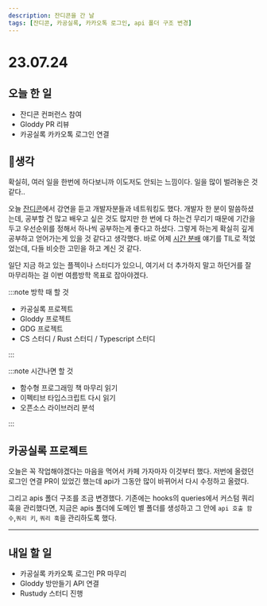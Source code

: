 ```yaml
---
description: 잔디콘을 간 날
tags: [잔디콘, 카공실록, 카카오톡 로그인, api 폴더 구조 변경]
---
```


# 23.07.24

## 오늘 한 일

- 잔디콘 컨퍼런스 참여
- Gloddy PR 리뷰
- 카공실록 카카오톡 로그인 연결

## 🤔생각

확실히, 여러 일을 한번에 하다보니까 이도저도 안되는 느낌이다. 일을 많이 벌려놓은 것 같다..

오늘 [잔디콘](https://festa.io/events/3790)에서 강연을 듣고 개발자분들과 네트워킹도 했다. 개발자 한 분이 말씀하셨는데, 공부할 건 많고 배우고 싶은 것도 많지만 한 번에 다 하는건 무리기 때문에 기간을 두고 우선순위를 정해서 하나씩 공부하는게 좋다고 하셨다. 그렇게 하는게 확실히 깊게 공부하고 얻어가는게 있을 것 같다고 생각했다. 바로 어제 [시간 분배](./07.23%20일지.md#시간-분배) 얘기를 TIL로 적었었는데, 다들 비슷한 고민을 하고 계신 것 같다.

일단 지금 하고 있는 플젝이나 스터디가 있으니, 여기서 더 추가하지 말고 하던거를 잘 마무리하는 걸 이번 여름방학 목표로 잡아야겠다.

:::note 방학 때 할 것

- 카공실록 프로젝트
- Gloddy 프로젝트
- GDG 프로젝트
- CS 스터디 / Rust 스터디 / Typescript 스터디

:::

:::note 시간나면 할 것

- 함수형 프로그래밍 책 마무리 읽기
- 이펙티브 타입스크립트 다시 읽기
- 오픈소스 라이브러리 분석

:::

## 카공실록 프로젝트

오늘은 꼭 작업해야겠다는 마음을 먹어서 카페 가자마자 이것부터 했다. 저번에 올렸던 로그인 연결 PR이 있었긴 했는데 api가 그동안 많이 바뀌어서 다시 수정하고 올렸다.

그리고 apis 폴더 구조를 조금 변경했다. 기존에는 hooks의 queries에서 커스텀 쿼리 훅을 관리했다면, 지금은 apis 폴더에 도메인 별 폴더를 생성하고 그 안에 `api 호출 함수`,`쿼리 키`, `쿼리 훅`을 관리하도록 했다.

---

## 내일 할 일

- 카공실록 카카오톡 로그인 PR 마무리
- Gloddy 방만들기 API 연결
- Rustudy 스터디 진행
